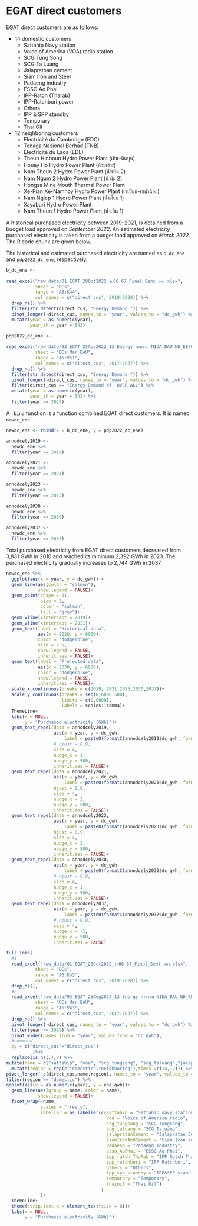 # EGAT direct customers

EGAT direct customers are as follows:

* 14 domestic customers
  + Sattahip Navy station
  + Voice of America (VOA) radio station
  + SCG Tung Song
  + SCG Ta Luang
  + Jalaprathan cement
  + Siam Iron and Steel
  + Padaeng industry
  + ESSO Ao Phai
  + IPP-Ratch (Tharab)
  + IPP-Ratchburi power
  + Others
  + IPP & SPP standby
  + Temporary
  + Thai Oil

* 12 neighboring customers
  + Electricité du Cambodge (EDC)
  + Tenaga Nasional Berhad (TNB)
  + Électricité du Laos (EDL)
  + Theun Hinboun Hydro Power Plant (เทิน-หินบุน)
  + Houay Ho Hydro Power Plant (ห้วยเฮาะ)
  + Nam Theun 2 Hydro Power Plant (น้ำเทิน 2)
  + Nam Ngum 2 Hydro Power Plant (น้ำงึม 2)
  + Hongsa Mine Mouth Thermal Power Plant
  + Xe-Pian Xe-Namnoy Hydro Power Plant (เซเปียน-เซน้ำน้อย)
  + Nam Ngiep 1 Hydro Power Plant (น้ำเงี๊ยบ 1)
  + Xayaburi Hydro Power Plant
  + Nam Theun 1 Hydro Power Plant (น้ำเทิน 1)

A historical purchased electricity between 2019–2021, is obtained from a budget load approved on *September 2022*. An estimated electricity purchased electricity is taken from a budget load approved on *March 2022*. The R code chunk are given below. \

The historical and estimated purchased electricity are named as `b_dc_ene` and `pdp2022_dc_ene`, respectively.

```r
b_dc_ene <-
  
read_excel("raw_data/01 EGAT_20Oct2022_งบ66 67_Final_Sent อศง.xlsx",
           sheet = "DCs",
           range = "A6:K44",
           col_names = c("direct_cus", 2019:2028)) %>% 
  drop_na() %>% 
  filter(str_detect(direct_cus, "Energy Demand ")) %>% 
  pivot_longer(-direct_cus, names_to = "year", values_to = "dc_gwh") %>% 
  mutate(year = as.numeric(year),
         year_th = year + 543)

```

```r
pdp2022_dc_ene <-
  
read_excel("raw_data/93 EGAT_25Aug2022_13 Energy ภาพรวม NIDA_BAU_ND_EE70__Sent.xlsx",
           sheet = "DCs_Mar_BAU",
           range = "A6:V51",
           col_names = c("direct_cus", 2017:2037)) %>% 
  drop_na() %>% 
  filter(str_detect(direct_cus, "Energy Demand ")) %>% 
  pivot_longer(-direct_cus, names_to = "year", values_to = "dc_gwh") %>%
  filter(direct_cus == "Energy Demand of  OVER ALL") %>% 
  mutate(year = as.numeric(year),
         year_th = year + 543) %>% 
  filter(year >= 2029)

```

A `rbind` function is a function combined EGAT direct customers. It is named `newdc_ene`.

```r
newdc_ene <- rbind(x = b_dc_ene, y = pdp2022_dc_ene)
```  
```r
annodcely2019 <-
  newdc_ene %>% 
  filter(year == 2019)

annodcely2021 <-
  newdc_ene %>% 
  filter(year == 2021)

annodcely2023 <-
  newdc_ene %>% 
  filter(year == 2023)

annodcely2030 <-
  newdc_ene %>% 
  filter(year == 2030)

annodcely2037 <-
  newdc_ene %>% 
  filter(year == 2037)
```

Total purchased electricity from EGAT direct customers decreased from 3,831 GWh in 2010 and reached its minimum 2,392 GWh in 2023. The purchased electricity gradually increases to 2,744 GWh in 2037 

```r
newdc_ene %>% 
  ggplot(aes(x = year, y = dc_gwh)) +
  geom_line(aes(color = "salmon"),
            show.legend = FALSE)+
  geom_point(shape = 21,
             size = 2,
             color = "salmon",
             fill = "grey")+
  geom_vline(xintercept = 2019)+
  geom_vline(xintercept = 2021)+
  geom_text(label = "Historical data",
            aes(x = 2020, y = 6000),
            color = "dodgerblue",
            size = 2.5,
            show.legend = FALSE,
            inherit.aes = FALSE)+
  geom_text(label = "Projected data",
            aes(x = 2030, y = 6000),
            color = "dodgerblue",
            show.legend = FALSE,
            inherit.aes = FALSE)+
  scale_x_continuous(breaks = c(2019, 2021,2025,2030,2037))+
  scale_y_continuous(breaks = seq(0,6000,500),
                     limits = c(0,6000),
                     labels = scales::comma)+
  ThemeLine+
  labs(x = NULL,
       y = "Purchased electricity (GWh)")+
  geom_text_repel(data = annodcely2019,
                  aes(x = year, y = dc_gwh,
                      label = paste0(formatC(annodcely2019$dc_gwh, format = "d", big.mark = ","), " GWh")),
                  # hjust = 0.9,
                  size = 4,
                  nudge_x = 1,
                  nudge_y = 500,
                  inherit.aes = FALSE)+
  geom_text_repel(data = annodcely2021,
                  aes(x = year, y = dc_gwh,
                      label = paste0(formatC(annodcely2021$dc_gwh, format = "d", big.mark = ","), " GWh")),
                  hjust = 0.9,
                  size = 4,
                  nudge_x = 3,
                  nudge_y = 500,
                  inherit.aes = FALSE)+
  geom_text_repel(data = annodcely2023,
                  aes(x = year, y = dc_gwh,
                      label = paste0(formatC(annodcely2023$dc_gwh, format = "d", big.mark = ","), " GWh")),
                  hjust = 0.9,
                  size = 4,
                  nudge_x = 3,
                  nudge_y = 500,
                  inherit.aes = FALSE)+
  geom_text_repel(data = annodcely2030,
                  aes(x = year, y = dc_gwh,
                      label = paste0(formatC(annodcely2030$dc_gwh, format = "d", big.mark = ","), " GWh")),
                  # hjust = 0.9,
                  size = 4,
                  nudge_x = 1,
                  nudge_y = 500,
                  inherit.aes = FALSE)+
  geom_text_repel(data = annodcely2037,
                  aes(x = year, y = dc_gwh,
                      label = paste0(formatC(annodcely2037$dc_gwh, format = "d", big.mark = ","), " GWh")),
                  # hjust = 0.9,
                  size = 4,
                  nudge_x = -1,
                  nudge_y = 500,
                  inherit.aes = FALSE)

```
```r
full_join(
  #1
  read_excel("raw_data/01 EGAT_20Oct2022_งบ66 67_Final_Sent อศง.xlsx",
           sheet = "DCs",
           range = "A6:K43",
           col_names = c("direct_cus", 2019:2028)) %>% 
  drop_na(),
  #2
  read_excel("raw_data/93 EGAT_25Aug2022_13 Energy ภาพรวม NIDA_BAU_ND_EE70__Sent.xlsx",
           sheet = "DCs_Mar_BAU",
           range = "A6:V43",
           col_names = c("direct_cus", 2017:2037)) %>% 
  drop_na() %>% 
  pivot_longer(-direct_cus, names_to = "year", values_to = "dc_gwh") %>% 
  filter(year >= 2029) %>% 
  pivot_wider(names_from = "year", values_from = "dc_gwh"),
  #command
  by = c("direct_cus"="direct_cus")
          )%>% 
  replace(is.na(.),0) %>% 
mutate(name = c("sattahip", "voa", "scg_tungsong", "scg_taluang","jalapratanCement","siamIronAndCement","Padaeng","esso_AoPhai","ipp_ratch_ThaRab", "ipp_ratchburi", "others", "ipp_spp_standby","temporary","thaioil","edc","tnb","edl","TheunHinboun","HouayHo","NamTheun2", "NamNgum2", "Hongsa","XePianXeNamnoy","NamNgiep1","Xayaburi","NamTheun1")) %>% 
  mutate(region = rep(c("domestic","neighboring"),times =c(14,12))) %>% 
pivot_longer(-c(direct_cus,name,region), names_to = "year", values_to = "ene_gwh") %>% 
filter(region == "domestic") %>%   
ggplot(aes(x = as.numeric(year), y = ene_gwh))+
  geom_line(aes(group = name, color = name),
            show.legend = FALSE)+
  facet_wrap(~name,
             scales = "free_y",
             labeller = as_labeller(c(sattahip = "Sattahip navy station", 
                                      voa = "Voice of America radio",
                                      scg_tungsong = "SCG Tungsong",
                                      scg_taluang = "SCG Taluang",
                                      jalapratanCement = "Jalapratan Cement",
                                      siamIronAndCement = "Siam Iron and Cement",
                                      Padaeng = "Padaeng Industry",
                                      esso_AoPhai = "ESSO Ao Phai",
                                      ipp_ratch_ThaRab = "IPP Ratch Tharab", 
                                      ipp_ratchburi = "IPP Ratchburi", 
                                      others = "Others", 
                                      ipp_spp_standby = "IPP&SPP stand by",
                                      temporary = "Temporary",
                                      thaioil = "Thai Oil")
                                    )
             )+
  ThemeLine+
  theme(strip.text.x = element_text(size = 8))+
  labs(x = NULL,
       y = "Purchased electricity (GWh)")

```


